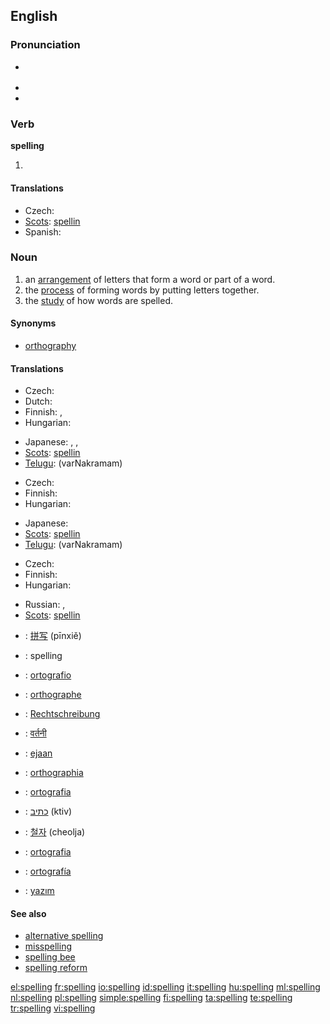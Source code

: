 ==English==

===Pronunciation===
* {{a|Canada|UK}} {{IPA|/ˈspelɪŋ/}}
* {{rhymes|ɛlɪŋ}}
* {{audio|en-us-spelling.ogg|Audio (US)}}

===Verb===
'''spelling'''

# {{present participle of|spell}}

====Translations====
* Czech: {{t-|cs|hláskování|n}}
* [[Scots]]: [[spellin]]
* Spanish: {{t-|es|deletreando|f}}

===Noun===
{{wikipedia}}
{{en-noun|s|-}}
<!-- (a verbal noun of the verb ''spell''). -->

# an [[arrangement]] of letters that form a word or part of a word.
# the [[process]] of forming words by putting letters together.
# the [[study]] of how words are spelled.

====Synonyms====
* [[orthography]]

====Translations====
{{trans-top|arrangement of letters that form a word or part of a word}}
* Czech: {{t-|cs|pravopis|m}}
* Dutch: {{t|nl|spelling|f}}
* Finnish: {{t-|fi|oikeinkirjoitus}}, {{t-|fi|tavaus}}
* Hungarian: {{t|hu|betűzés}}
{{trans-mid}}
* Japanese: {{t|ja|綴り|tr=tsuzuri|sc=Jpan}}, {{t|ja|文字綴り|tr=moji-tsuzuri|sc=Jpan}}, {{t|ja|スペル|tr=superu|sc=Jpan}}
* [[Scots]]: [[spellin]]
* [[Telugu]]: {{t|te|వర్ణక్రమం|sc=Telu}} (varNakramam)
{{trans-bottom}}

{{trans-top|process of forming words by putting letters together}}
* Czech: {{t-|cs|hláskování|n}}
* Finnish: {{t-|fi|oikeinkirjoitus}}
* Hungarian: {{t+|hu|írás}}
{{trans-mid}}
* Japanese: {{t|ja|綴り|tr=tsuzuri|sc=Jpan}}
* [[Scots]]: [[spellin]]
* [[Telugu]]: {{t|te|వర్ణక్రమం|sc=Telu}} (varNakramam)
{{trans-bottom}}

{{trans-top|study of how words are spelled}}
* Czech: {{t-|cs|pravopis|m}}
* Finnish: {{t+|fi|ortografia}}
* Hungarian: {{t+|hu|helyesírás}}
{{trans-mid}}
* Russian: {{t|ru|правописание|n|tr=pravopisánije|sc=Cyrl}}, {{t|ru|орфография|f|tr=orfográfija|sc=Cyrl}}
* [[Scots]]: [[spellin]]
{{trans-bottom}}

{{checktrans-top}}
* {{ttbc|Chinese}}: [[拼写]] (pīnxiě)
* {{ttbc|Dutch}}: spelling {{f}}
* {{ttbc|Esperanto}}: [[ortografio]]
* {{ttbc|French}}: [[orthographe]] {{f}}
* {{ttbc|German}}: [[Rechtschreibung]] {{f}}
* {{ttbc|Hindi}}: [[वर्तनी]] {{f}}
* {{ttbc|Indonesian}}: [[eja]]an
* {{ttbc|Interlingua}}: [[orthographia]]
* {{ttbc|Italian}}: [[ortografia]] {{f}}
* {{ttbc|Hebrew}}: [[כתיב]] (ktiv)
* {{ttbc|Korean}}: [[철자]] (cheolja)
* {{ttbc|Portuguese}}: [[ortografia]] {{f}}
* {{ttbc|Spanish}}: [[ortografía]] {{f}}
* {{ttbc|Turkish}}: [[yazım]]
{{checktrans-bottom}}

====See also====
* [[alternative spelling]]
* [[misspelling]]
* [[spelling bee]]
* [[spelling reform]]

[[el:spelling]]
[[fr:spelling]]
[[io:spelling]]
[[id:spelling]]
[[it:spelling]]
[[hu:spelling]]
[[ml:spelling]]
[[nl:spelling]]
[[pl:spelling]]
[[simple:spelling]]
[[fi:spelling]]
[[ta:spelling]]
[[te:spelling]]
[[tr:spelling]]
[[vi:spelling]]